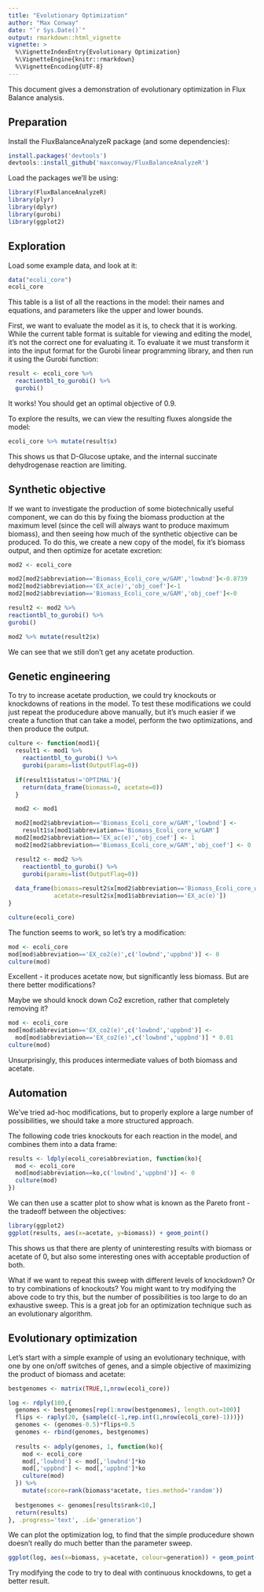 ```yaml
---
title: "Evolutionary Optimization"
author: "Max Conway"
date: "`r Sys.Date()`"
output: rmarkdown::html_vignette
vignette: >
  %\VignetteIndexEntry{Evolutionary Optimization}
  %\VignetteEngine{knitr::rmarkdown}
  %\VignetteEncoding{UTF-8}
---
```


This document gives a demonstration of evolutionary optimization in Flux Balance analysis.

## Preparation

Install the FluxBalanceAnalyzeR package (and some dependencies):
```r
install.packages('devtools')
devtools::install_github('maxconway/FluxBalanceAnalyzeR')
```

Load the packages we'll be using:
```r
library(FluxBalanceAnalyzeR)
library(plyr)
library(dplyr)
library(gurobi)
library(ggplot2)
```


## Exploration
Load some example data, and look at it:
```r
data("ecoli_core")
ecoli_core
```
This table is a list of all the reactions in the model: their names and equations, and parameters like the upper and lower bounds.

First, we want to evaluate the model as it is, to check that it is working. While the current table format is suitable for viewing and editing the model, it's not the correct one for evaluating it. To evaluate it we must transform it into the input format for the Gurobi linear programming library, and then run it using the Gurobi function:
```r
result <- ecoli_core %>%
  reactiontbl_to_gurobi() %>%
  gurobi()
```

It works! You should get an optimal objective of 0.9.

To explore the results, we can view the resulting fluxes alongside the model:
```r
ecoli_core %>% mutate(result$x)
```
This shows us that D-Glucose uptake, and the internal succinate dehydrogenase reaction are limiting.

## Synthetic objective
If we want to investigate the production of some biotechnically useful component, we can do this by fixing the biomass production at the maximum level (since the cell will always want to produce maximum biomass), and then seeing how much of the synthetic objective can be produced. To do this, we create a new copy of the model, fix it's biomass output, and then optimize for acetate excretion:
```r
mod2 <- ecoli_core

mod2[mod2$abbreviation=='Biomass_Ecoli_core_w/GAM','lowbnd']<-0.8739
mod2[mod2$abbreviation=='EX_ac(e)','obj_coef']<-1
mod2[mod2$abbreviation=='Biomass_Ecoli_core_w/GAM','obj_coef']<-0

result2 <- mod2 %>%
reactiontbl_to_gurobi() %>%
gurobi()

mod2 %>% mutate(result2$x)
```

We can see that we still don't get any acetate production.

## Genetic engineering
To try to increase acetate production, we could try knockouts or knockdowns of reations in the model. To test these modifications we could just repeat the producedure above manually, but it's much easier if we create a function that can take a model, perform the two optimizations, and then produce the output.
```r
culture <- function(mod1){
  result1 <- mod1 %>%
    reactiontbl_to_gurobi() %>%
    gurobi(params=list(OutputFlag=0))
  
  if(result1$status!='OPTIMAL'){
    return(data_frame(biomass=0, acetate=0))
  }

  mod2 <- mod1

  mod2[mod2$abbreviation=='Biomass_Ecoli_core_w/GAM','lowbnd'] <- 
    result1$x[mod1$abbreviation=='Biomass_Ecoli_core_w/GAM']
  mod2[mod2$abbreviation=='EX_ac(e)','obj_coef'] <- 1
  mod2[mod2$abbreviation=='Biomass_Ecoli_core_w/GAM','obj_coef'] <- 0

  result2 <- mod2 %>%
    reactiontbl_to_gurobi() %>%
    gurobi(params=list(OutputFlag=0))
  
  data_frame(biomass=result2$x[mod2$abbreviation=='Biomass_Ecoli_core_w/GAM'], 
             acetate=result2$x[mod1$abbreviation=='EX_ac(e)'])
}

culture(ecoli_core)
```

The function seems to work, so let's try a modification:
```r
mod <- ecoli_core
mod[mod$abbreviation=='EX_co2(e)',c('lowbnd','uppbnd')] <- 0
culture(mod)
```
Excellent - it produces acetate now, but significantly less biomass. But are there better modifications? 

Maybe we should knock down Co2 excretion, rather that completely removing it?
```r
mod <- ecoli_core
mod[mod$abbreviation=='EX_co2(e)',c('lowbnd','uppbnd')] <- 
  mod[mod$abbreviation=='EX_co2(e)',c('lowbnd','uppbnd')] * 0.01
culture(mod)
```
Unsurprisingly, this produces intermediate values of both biomass and acetate.

## Automation
We've tried ad-hoc modifications, but to properly explore a large number of possibilities, we should take a more structured approach.

The following code tries knockouts for each reaction in the model, and combines them into a data frame:
```r
results <- ldply(ecoli_core$abbreviation, function(ko){
  mod <- ecoli_core
  mod[mod$abbreviation==ko,c('lowbnd','uppbnd')] <- 0
  culture(mod)
})
```

We can then use a scatter plot to show what is known as the Pareto front - the tradeoff between the objectives:
```r
library(ggplot2)
ggplot(results, aes(x=acetate, y=biomass)) + geom_point()
```
This shows us that there are plenty of uninteresting results with biomass or acetate of 0, but also some interesting ones with acceptable production of both.

What if we want to repeat this sweep with different levels of knockdown? Or to try combinations of knockouts? You might want to try modifying the above code to try this, but the number of possibilities is too large to do an exhaustive sweep. This is a great job for an optimization technique such as an evolutionary algorithm.

## Evolutionary optimization
Let's start with a simple example of using an evolutionary technique, with one by one on/off switches of genes, and a simple objective of maximizing the product of biomass and acetate:
```r
bestgenomes <- matrix(TRUE,1,nrow(ecoli_core))

log <- rdply(100,{
  genomes <- bestgenomes[rep(1:nrow(bestgenomes), length.out=100)]
  flips <- raply(20, {sample(c(-1,rep.int(1,nrow(ecoli_core)-1)))})
  genomes <- (genomes-0.5)*flips+0.5
  genomes <- rbind(genomes, bestgenomes)
  
  results <- adply(genomes, 1, function(ko){
    mod <- ecoli_core
    mod[,'lowbnd'] <- mod[,'lowbnd']*ko
    mod[,'uppbnd'] <- mod[,'uppbnd']*ko
    culture(mod)
  }) %>%
    mutate(score=rank(biomass*acetate, ties.method='random'))
  
  bestgenomes <- genomes[results$rank<10,]
  return(results)
}, .progress='text', .id='generation')
```

We can plot the optimization log, to find that the simple producedure shown doesn't really do much better than the parameter sweep.
```r
ggplot(log, aes(x=biomass, y=acetate, colour=generation)) + geom_point()
```

Try modifying the code to try to deal with continuous knockdowns, to get a better result.













